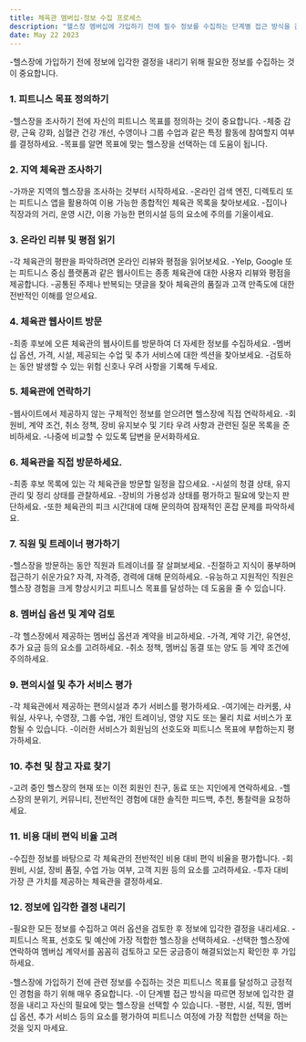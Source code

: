 ```yaml
---
title: 체육관 멤버십-정보 수집 프로세스
description: "헬스장 멤버십에 가입하기 전에 필수 정보를 수집하는 단계별 접근 방식을 간략하게 설명합니다."
date: May 22 2023
---
```


-헬스장에 가입하기 전에 정보에 입각한 결정을 내리기 위해 필요한 정보를 수집하는 것이 중요합니다.

### 1. 피트니스 목표 정의하기
-헬스장을 조사하기 전에 자신의 피트니스 목표를 정의하는 것이 중요합니다. 
-체중 감량, 근육 강화, 심혈관 건강 개선, 수영이나 그룹 수업과 같은 특정 활동에 참여할지 여부를 결정하세요. 
-목표를 알면 목표에 맞는 헬스장을 선택하는 데 도움이 됩니다.

### 2. 지역 체육관 조사하기
-가까운 지역의 헬스장을 조사하는 것부터 시작하세요. 
-온라인 검색 엔진, 디렉토리 또는 피트니스 앱을 활용하여 이용 가능한 종합적인 체육관 목록을 찾아보세요. 
-집이나 직장과의 거리, 운영 시간, 이용 가능한 편의시설 등의 요소에 주의를 기울이세요.

### 3. 온라인 리뷰 및 평점 읽기
-각 체육관의 평판을 파악하려면 온라인 리뷰와 평점을 읽어보세요. 
-Yelp, Google 또는 피트니스 중심 플랫폼과 같은 웹사이트는 종종 체육관에 대한 사용자 리뷰와 평점을 제공합니다. 
-공통된 주제나 반복되는 댓글을 찾아 체육관의 품질과 고객 만족도에 대한 전반적인 이해를 얻으세요.

### 4. 체육관 웹사이트 방문
-최종 후보에 오른 체육관의 웹사이트를 방문하여 더 자세한 정보를 수집하세요. 
-멤버십 옵션, 가격, 시설, 제공되는 수업 및 추가 서비스에 대한 섹션을 찾아보세요. 
-검토하는 동안 발생할 수 있는 위험 신호나 우려 사항을 기록해 두세요.

### 5. 체육관에 연락하기
-웹사이트에서 제공하지 않는 구체적인 정보를 얻으려면 헬스장에 직접 연락하세요. 
-회원비, 계약 조건, 취소 정책, 장비 유지보수 및 기타 우려 사항과 관련된 질문 목록을 준비하세요. 
-나중에 비교할 수 있도록 답변을 문서화하세요.

### 6. 체육관을 직접 방문하세요.
-최종 후보 목록에 있는 각 체육관을 방문할 일정을 잡으세요. 
-시설의 청결 상태, 유지 관리 및 정리 상태를 관찰하세요. 
-장비의 가용성과 상태를 평가하고 필요에 맞는지 판단하세요. 
-또한 체육관의 피크 시간대에 대해 문의하여 잠재적인 혼잡 문제를 파악하세요.

### 7. 직원 및 트레이너 평가하기
-헬스장을 방문하는 동안 직원과 트레이너를 잘 살펴보세요. 
-친절하고 지식이 풍부하며 접근하기 쉬운가요? 자격, 자격증, 경력에 대해 문의하세요. 
-유능하고 지원적인 직원은 헬스장 경험을 크게 향상시키고 피트니스 목표를 달성하는 데 도움을 줄 수 있습니다.

### 8. 멤버십 옵션 및 계약 검토
-각 헬스장에서 제공하는 멤버십 옵션과 계약을 비교하세요. 
-가격, 계약 기간, 유연성, 추가 요금 등의 요소를 고려하세요. 
-취소 정책, 멤버십 동결 또는 양도 등 계약 조건에 주의하세요.

### 9. 편의시설 및 추가 서비스 평가
-각 체육관에서 제공하는 편의시설과 추가 서비스를 평가하세요. 
-여기에는 라커룸, 샤워실, 사우나, 수영장, 그룹 수업, 개인 트레이닝, 영양 지도 또는 물리 치료 서비스가 포함될 수 있습니다. 
-이러한 서비스가 회원님의 선호도와 피트니스 목표에 부합하는지 평가하세요.

### 10. 추천 및 참고 자료 찾기
-고려 중인 헬스장의 현재 또는 이전 회원인 친구, 동료 또는 지인에게 연락하세요. 
-헬스장의 분위기, 커뮤니티, 전반적인 경험에 대한 솔직한 피드백, 추천, 통찰력을 요청하세요.

### 11. 비용 대비 편익 비율 고려
-수집한 정보를 바탕으로 각 체육관의 전반적인 비용 대비 편익 비율을 평가합니다. 
-회원비, 시설, 장비 품질, 수업 가능 여부, 고객 지원 등의 요소를 고려하세요. 
-투자 대비 가장 큰 가치를 제공하는 체육관을 결정하세요.

### 12. 정보에 입각한 결정 내리기
-필요한 모든 정보를 수집하고 여러 옵션을 검토한 후 정보에 입각한 결정을 내리세요. 
-피트니스 목표, 선호도 및 예산에 가장 적합한 헬스장을 선택하세요. 
-선택한 헬스장에 연락하여 멤버십 계약서를 꼼꼼히 검토하고 모든 궁금증이 해결되었는지 확인한 후 가입하세요.

-헬스장에 가입하기 전에 관련 정보를 수집하는 것은 피트니스 목표를 달성하고 긍정적인 경험을 하기 위해 매우 중요합니다. 
-이 단계별 접근 방식을 따르면 정보에 입각한 결정을 내리고 자신의 필요에 맞는 헬스장을 선택할 수 있습니다. 
-평판, 시설, 직원, 멤버십 옵션, 추가 서비스 등의 요소를 평가하여 피트니스 여정에 가장 적합한 선택을 하는 것을 잊지 마세요.